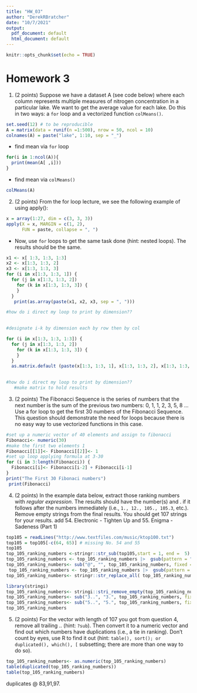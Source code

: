 ```yaml
---
title: "HW_03"
author: "DerekRBratcher"
date: "10/7/2021"
output:
  pdf_document: default
  html_document: default
---
```


```r
knitr::opts_chunk$set(echo = TRUE)
```

# __Homework 3__  


 1. (2 points) Suppose we have a dataset A (see code below) where each column represents multiple measures of nitrogen concentration in a particular lake. We want to get the average value for each lake. Do this in two ways: a `for` loop and a vectorized function `colMeans()`.
```r
set.seed(12) # to be reproducible
A = matrix(data = runif(n =1:500), nrow = 50, ncol = 10)
colnames(A) = paste("lake", 1:10, sep = "_")
```

   + find mean via `for` loop
```r
for(i in 1:ncol(A)){
  print(mean(A[ ,i]))
}
```
 
 
  + find mean via `colMeans()`
 

```r
colMeans(A)
```











2. (2 points) From the for loop lecture, we see the following example of using apply():
 
```r
x = array(1:27, dim = c(3, 3, 3))
apply(X = x, MARGIN = c(1, 2), 
      FUN = paste, collapse = ", ")
```
 + Now, use `for` loops to get the same task done (hint: nested loops). The results should be the same. 

```r

x1 <- x[ 1:3, 1:3, 1:3]
x2 <- x[1:3, 1:3, 2]
x3 <- x[1:3, 1:3, 3]
for (i in x[1:3, 1:3, 1]) {
  for (j in x[1:3, 1:3, 2]) 
    for (k in x[1:3, 1:3, 3]) {
    }
  }
   print(as.array(paste(x1, x2, x3, sep = ", ")))

#how do i direct my loop to print by dimension??
   
```
```r
#designate i-k by dimension each by row then by col

for (i in x[1:3, 1:3, 1:3]) {
  for (j in x[1:3, 1:3, 2]) 
    for (k in x[1:3, 1:3, 3]) {
    }
  }
  as.matrix.default (paste(x[1:3, 1:3, 1], x[1:3, 1:3, 2], x[1:3, 1:3, 3], sep = ", "), dimnames = x)
                     

#how do i direct my loop to print by dimension??
   #make matrix to hold results
```



3. (2 points) The Fibonacci Sequence is the series of numbers that the next number is the sum of the previous two numbers: 0, 1, 1, 2, 3, 5, 8 … Use a for loop to get the first 30 numbers of the Fibonacci Sequence. This question should demonstrate the need for loops because there is no easy way to use vectorized functions in this case.

```r
#set up a numeric vector of 40 elements and assign to fibonacci
Fibonacci<- numeric(30)
#make the first two elements 1
Fibonacci[[1]]<- Fibonacci[[2]]<- 1
#set up loop applying formula at 3-30
for (i in 3:length(Fibonacci)) { 
  Fibonacci[i]<- Fibonacci[i-2] + Fibonacci[i-1]
}
print("The First 30 Fibonaci numbers")
 print(Fibonacci)

```
4. (2 points) In the example data below, extract those ranking numbers with _regular expression_. The results should have the number(s) and . if it follows after the numbers immediately (i.e., `1., 12., 105., 105.3`, etc.). Remove empty strings from the final results. You should get 107 strings for your results. 
add 54. Electronic - Tighten Up and 55. Enigma - Sadeness (Part 1)
```r
top105 = readLines("http://www.textfiles.com/music/ktop100.txt")
top105 = top105[-c(64, 65)] # missing No. 54 and 55
top105
top_105_ranking_numbers <-stringr::str_sub(top105,start = 1, end =  5)
top_105_ranking_numbers <- top_105_ranking_numbers |>  gsub(pattern = "[[:alpha:]]",replacement =  " ", x = top_105_ranking_numbers)
top_105_ranking_numbers<- sub("@", "", top_105_ranking_numbers, fixed = TRUE)
 top_105_ranking_numbers <- top_105_ranking_numbers |>  gsub(pattern = "[[:blank:]]",replacement =  "", x = top_105_ranking_numbers)
top_105_ranking_numbers<- stringr::str_replace_all( top_105_ranking_numbers,":", "")

library(stringi)
top_105_ranking_numbers<- stringi::stri_remove_empty(top_105_ranking_numbers, na_empty = FALSE)
top_105_ranking_numbers<- sub("3..", "3.", top_105_ranking_numbers, fixed = TRUE)
top_105_ranking_numbers<- sub("5..", "5.", top_105_ranking_numbers, fixed = TRUE)
top_105_ranking_numbers
```
5. (2 points) For the vector with length of 107 you got from question 4, remove all trailing .. (hint: `?sub`). Then convert it to a numeric vector and find out which numbers have duplications (i.e., a tie in ranking). Don’t count by eyes, use R to find it out (hint: `table(), sort(); or duplicated(), which(), [` subsetting; there are more than one way to do so).

```r
top_105_ranking_numbers<- as.numeric(top_105_ranking_numbers)
table(duplicated(top_105_ranking_numbers))
table(top_105_ranking_numbers)

```

 duplicates @ 83,91,97.